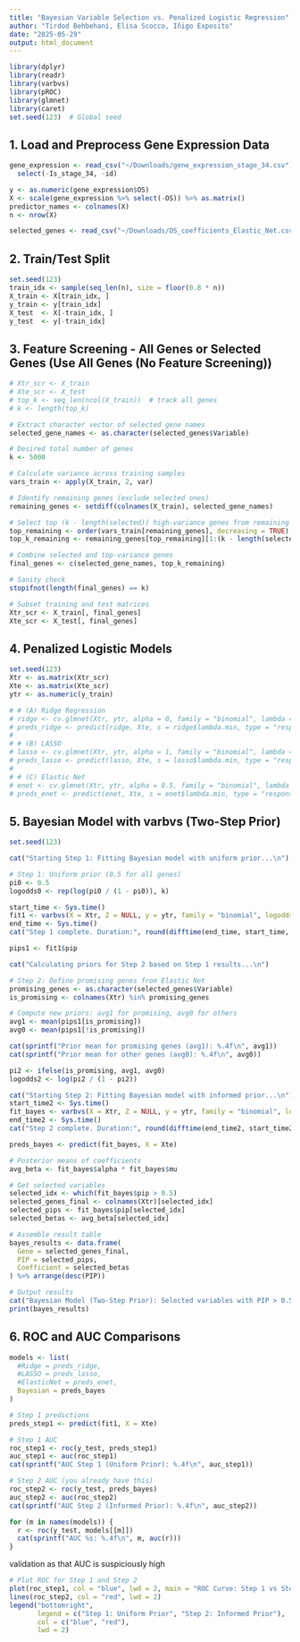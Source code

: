```yaml
---
title: "Bayesian Variable Selection vs. Penalized Logistic Regression"
author: "Tirdod Behbehani, Elisa Scocco, Iñigo Exposito"
date: "2025-05-29"
output: html_document
---
```


```r
library(dplyr)
library(readr)
library(varbvs)
library(pROC)
library(glmnet)
library(caret)
set.seed(123)  # Global seed
```

## 1. Load and Preprocess Gene Expression Data

```r
gene_expression <- read_csv("~/Downloads/gene_expression_stage_34.csv") %>%
  select(-Is_stage_34, -id)

y <- as.numeric(gene_expression$OS)
X <- scale(gene_expression %>% select(-OS)) %>% as.matrix()
predictor_names <- colnames(X)
n <- nrow(X)
```

``` r

selected_genes <- read_csv("~/Downloads/OS_coefficients_Elastic_Net.csv")

```

## 2. Train/Test Split

```r
set.seed(123)
train_idx <- sample(seq_len(n), size = floor(0.8 * n))
X_train <- X[train_idx, ]
y_train <- y[train_idx]
X_test  <- X[-train_idx, ]
y_test  <- y[-train_idx]
```

## 3. Feature Screening - All Genes or Selected Genes (Use All Genes (No Feature Screening))

```r
# Xtr_scr <- X_train
# Xte_scr <- X_test
# top_k <- seq_len(ncol(X_train))  # track all genes
# k <- length(top_k)

# Extract character vector of selected gene names
selected_gene_names <- as.character(selected_genes$Variable)

# Desired total number of genes
k <- 5000

# Calculate variance across training samples
vars_train <- apply(X_train, 2, var)

# Identify remaining genes (exclude selected ones)
remaining_genes <- setdiff(colnames(X_train), selected_gene_names)

# Select top (k - length(selected)) high-variance genes from remaining
top_remaining <- order(vars_train[remaining_genes], decreasing = TRUE)
top_k_remaining <- remaining_genes[top_remaining][1:(k - length(selected_gene_names))]

# Combine selected and top-variance genes
final_genes <- c(selected_gene_names, top_k_remaining)

# Sanity check
stopifnot(length(final_genes) == k)

# Subset training and test matrices
Xtr_scr <- X_train[, final_genes]
Xte_scr <- X_test[, final_genes]

```

## 4. Penalized Logistic Models

```r
set.seed(123)
Xtr <- as.matrix(Xtr_scr)
Xte <- as.matrix(Xte_scr)
ytr <- as.numeric(y_train)

# # (A) Ridge Regression
# ridge <- cv.glmnet(Xtr, ytr, alpha = 0, family = "binomial", lambda = 10^seq(-4, 1, length.out = 100))
# preds_ridge <- predict(ridge, Xte, s = ridge$lambda.min, type = "response")
# 
# # (B) LASSO
# lasso <- cv.glmnet(Xtr, ytr, alpha = 1, family = "binomial", lambda = 10^seq(-4, 1, length.out = 100))
# preds_lasso <- predict(lasso, Xte, s = lasso$lambda.min, type = "response")
# 
# # (C) Elastic Net
# enet <- cv.glmnet(Xtr, ytr, alpha = 0.5, family = "binomial", lambda = 10^seq(-4, 1, length.out = 100))
# preds_enet <- predict(enet, Xte, s = enet$lambda.min, type = "response")
```

## 5. Bayesian Model with varbvs (Two-Step Prior)

```r
set.seed(123)

cat("Starting Step 1: Fitting Bayesian model with uniform prior...\n")

# Step 1: Uniform prior (0.5 for all genes)
pi0 <- 0.5
logodds0 <- rep(log(pi0 / (1 - pi0)), k)

start_time <- Sys.time()
fit1 <- varbvs(X = Xtr, Z = NULL, y = ytr, family = "binomial", logodds = logodds0)
end_time <- Sys.time()
cat("Step 1 complete. Duration:", round(difftime(end_time, start_time, units = "mins"), 2), "minutes.\n")

pips1 <- fit1$pip

cat("Calculating priors for Step 2 based on Step 1 results...\n")

# Step 2: Define promising genes from Elastic Net
promising_genes <- as.character(selected_genes$Variable)
is_promising <- colnames(Xtr) %in% promising_genes

# Compute new priors: avg1 for promising, avg0 for others
avg1 <- mean(pips1[is_promising])
avg0 <- mean(pips1[!is_promising])

cat(sprintf("Prior mean for promising genes (avg1): %.4f\n", avg1))
cat(sprintf("Prior mean for other genes (avg0): %.4f\n", avg0))

pi2 <- ifelse(is_promising, avg1, avg0)
logodds2 <- log(pi2 / (1 - pi2))

cat("Starting Step 2: Fitting Bayesian model with informed prior...\n")
start_time2 <- Sys.time()
fit_bayes <- varbvs(X = Xtr, Z = NULL, y = ytr, family = "binomial", logodds = logodds2)
end_time2 <- Sys.time()
cat("Step 2 complete. Duration:", round(difftime(end_time2, start_time2, units = "mins"), 2), "minutes.\n")

preds_bayes <- predict(fit_bayes, X = Xte)

# Posterior means of coefficients
avg_beta <- fit_bayes$alpha * fit_bayes$mu

# Get selected variables
selected_idx <- which(fit_bayes$pip > 0.5)
selected_genes_final <- colnames(Xtr)[selected_idx]
selected_pips <- fit_bayes$pip[selected_idx]
selected_betas <- avg_beta[selected_idx]

# Assemble result table
bayes_results <- data.frame(
  Gene = selected_genes_final,
  PIP = selected_pips,
  Coefficient = selected_betas
) %>% arrange(desc(PIP))

# Output results
cat("Bayesian Model (Two-Step Prior): Selected variables with PIP > 0.5\n")
print(bayes_results)
```

## 6. ROC and AUC Comparisons

```r
models <- list(
  #Ridge = preds_ridge,
  #LASSO = preds_lasso,
  #ElasticNet = preds_enet,
  Bayesian = preds_bayes
)

# Step 1 predictions
preds_step1 <- predict(fit1, X = Xte)

# Step 1 AUC
roc_step1 <- roc(y_test, preds_step1)
auc_step1 <- auc(roc_step1)
cat(sprintf("AUC Step 1 (Uniform Prior): %.4f\n", auc_step1))

# Step 2 AUC (you already have this)
roc_step2 <- roc(y_test, preds_bayes)
auc_step2 <- auc(roc_step2)
cat(sprintf("AUC Step 2 (Informed Prior): %.4f\n", auc_step2))

for (m in names(models)) {
  r <- roc(y_test, models[[m]])
  cat(sprintf("AUC %s: %.4f\n", m, auc(r)))
}
```

validation as that AUC is suspiciously high
``` r

# Plot ROC for Step 1 and Step 2
plot(roc_step1, col = "blue", lwd = 2, main = "ROC Curve: Step 1 vs Step 2")
lines(roc_step2, col = "red", lwd = 2)
legend("bottomright",
       legend = c("Step 1: Uniform Prior", "Step 2: Informed Prior"),
       col = c("blue", "red"),
       lwd = 2)

```
